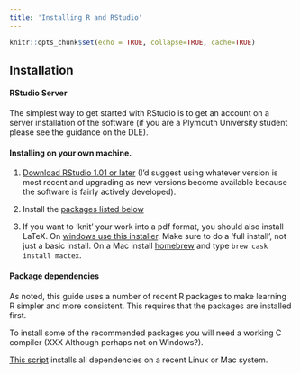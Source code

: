 ```yaml
---
title: 'Installing R and RStudio'
---
```


```r
knitr::opts_chunk$set(echo = TRUE, collapse=TRUE, cache=TRUE)
```



## Installation {- #installation-intro}


#### RStudio Server {- #rstudio-server}

The simplest way to get started with RStudio is to get an account on a server installation of the software (if you are a Plymouth University student please see the guidance on the DLE).




#### Installing on your own machine. {- #local-install}


1. [Download RStudio 1.01 or later](https://www.rstudio.com/products/rstudio/download/) (I'd suggest using whatever version is most recent and upgrading as new versions become available because the software is fairly actively developed).

2. Install the [packages listed below](#dependencies)

3. If you want to 'knit' your work into a pdf format, you should also install LaTeX. On [windows use this installer](https://miktex.org/download). Make sure to do a 'full install', not just a basic install. On a Mac install [homebrew](https://brew.sh) and type `brew cask install mactex`.




#### Package dependencies {- #dependencies}

As noted, this guide uses a number of recent R packages to make learning R simpler and more consistent. This requires that the packages are installed first.

To install some of the recommended packages you will need a working C compiler (XXX Although perhaps not on Windows?). 

[This script](requirements.R) installs all dependencies on a recent Linux or Mac system. 





